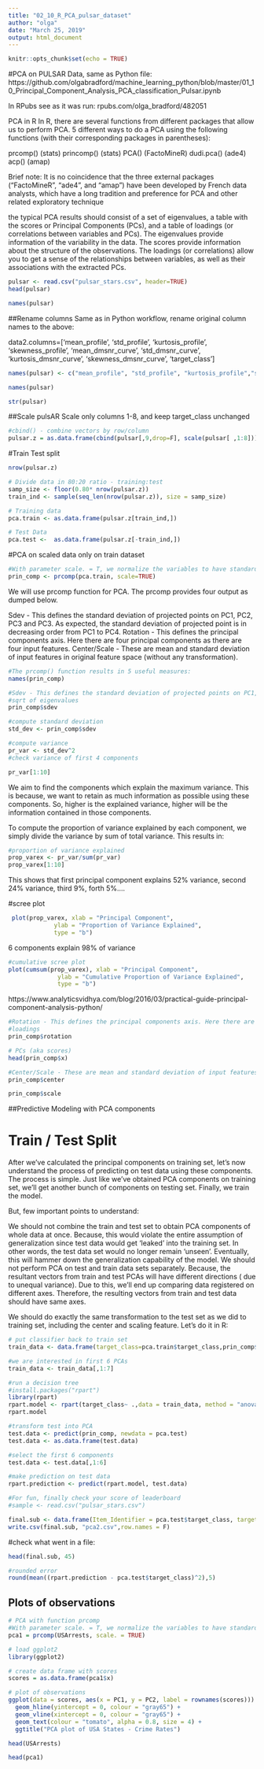 ---
title: "02_10_R_PCA_pulsar_dataset"
author: "olga"
date: "March 25, 2019"
output: html_document
---

```{r setup, include=FALSE}
knitr::opts_chunk$set(echo = TRUE)
```

#PCA on PULSAR Data, same as Python file:
https://github.com/olgabradford/machine_learning_python/blob/master/01_10_Principal_Component_Analysis_PCA_classification_Pulsar.ipynb


In RPubs see as it was run:
rpubs.com/olga_bradford/482051




PCA in R
In R, there are several functions from different packages that allow us to perform PCA. 5 different ways to do a PCA using the following functions (with their corresponding packages in parentheses):

prcomp() (stats)
princomp() (stats)
PCA() (FactoMineR)
dudi.pca() (ade4)
acp() (amap)

Brief note: It is no coincidence that the three external packages ("FactoMineR", "ade4", and "amap") have been developed by French data analysts, which have a long tradition and preference for PCA and other related exploratory technique

the typical PCA results should consist of a set of eigenvalues, a table with the scores or Principal Components (PCs), and a table of loadings (or correlations between variables and PCs). The eigenvalues provide information of the variability in the data. The scores provide information about the structure of the observations. The loadings (or correlations) allow you to get a sense of the relationships between variables, as well as their associations with the extracted PCs.

```{r}
pulsar <- read.csv("pulsar_stars.csv", header=TRUE)
head(pulsar)

```

```{r}
names(pulsar)
```

##Rename columns
Same as in Python workflow, rename original column names to the above:

data2.columns=['mean_profile', 'std_profile', 'kurtosis_profile', 'skewness_profile',
           'mean_dmsnr_curve', 'std_dmsnr_curve', 'kurtosis_dmsnr_curve',
           'skewness_dmsnr_curve', 'target_class']
           
         
         
```{r}
names(pulsar) <- c("mean_profile", "std_profile", "kurtosis_profile","skewness_profile","mean_dmsnr_curve","std_dmsnr_curve","kurtosis_dmsnr_curve","skewness_dmsnr_curve", "target_class")
```

```{r}
names(pulsar)
```



```{r}
str(pulsar)
```




##Scale pulsAR
Scale only columns 1-8, and keep target_class unchanged



```{r}
#cbind() - combine vectors by row/column 
pulsar.z = as.data.frame(cbind(pulsar[,9,drop=F], scale(pulsar[ ,1:8])))
```



#Train Test split
```{r}
nrow(pulsar.z)

```


```{r}
# Divide data in 80:20 ratio - training:test
samp_size <- floor(0.80* nrow(pulsar.z))
train_ind <- sample(seq_len(nrow(pulsar.z)), size = samp_size)

# Training data
pca.train <- as.data.frame(pulsar.z[train_ind,])

# Test Data
pca.test <-  as.data.frame(pulsar.z[-train_ind,])
```


#PCA on scaled data only on train dataset
```{r}
#With parameter scale. = T, we normalize the variables to have standard deviation equals to 1
prin_comp <- prcomp(pca.train, scale=TRUE)

```

We will use prcomp function for PCA. The prcomp provides four output as dumped below.

Sdev - This defines the standard deviation of projected points on PC1, PC2, PC3 and PC3. As expected, the standard deviation of projected point is in decreasing order from PC1 to PC4.
Rotation - This defines the principal components axis. Here there are four principal components as there are four input features.
Center/Scale - These are mean and standard deviation of input features in original feature space (without any transformation).

```{r}
#The prcomp() function results in 5 useful measures:
names(prin_comp)
```




```{r}
#Sdev - This defines the standard deviation of projected points on PC1, PC2, PC3 and PC3. As expected, the standard deviation of projected point is in decreasing order from PC1 to PC4.
#sqrt of eigenvalues
prin_comp$sdev
```


```{r}
#compute standard deviation
std_dev <- prin_comp$sdev

#compute variance
pr_var <- std_dev^2
#check variance of first 4 components

pr_var[1:10]
```
We aim to find the components which explain the maximum variance. This is because, we want to retain as much information as possible using these components. So, higher is the explained variance, higher will be the information contained in those components.

To compute the proportion of variance explained by each component, we simply divide the variance by sum of total variance. This results in:


```{r}
#proportion of variance explained
prop_varex <- pr_var/sum(pr_var)
prop_varex[1:10]
```

This shows that first principal component explains 52% variance, second 24% variance, third 9%, forth 5%....



#scree plot
```{r}
 plot(prop_varex, xlab = "Principal Component",
             ylab = "Proportion of Variance Explained",
             type = "b")
```

6 components explain 98% of variance



```{r}
#cumulative scree plot
plot(cumsum(prop_varex), xlab = "Principal Component",
              ylab = "Cumulative Proportion of Variance Explained",
              type = "b")
```

https://www.analyticsvidhya.com/blog/2016/03/practical-guide-principal-component-analysis-python/


```{r}
#Rotation - This defines the principal components axis. Here there are four principal components as there are four input features.
#loadings
prin_comp$rotation
```


```{r}
# PCs (aka scores)
head(prin_comp$x)
```



```{r}
#Center/Scale - These are mean and standard deviation of input features in original feature space (without any transformation).
prin_comp$center
```
```{r}
prin_comp$scale
```



##Predictive Modeling with PCA components

# Train / Test Split


After we've calculated the principal components on training set, let's now understand the process of predicting on test data using these components. The process is simple. Just like we've obtained PCA components on training set, we'll get another bunch of components on testing set. Finally, we train the model.

But, few important points to understand:

We should not combine the train and test set to obtain PCA components of whole data at once. Because, this would violate the entire assumption of generalization since test data would get 'leaked' into the training set. In other words, the test data set would no longer remain 'unseen'. Eventually, this will hammer down the generalization capability of the model.
We should not perform PCA on test and train data sets separately. Because, the resultant vectors from train and test PCAs will have different directions ( due to unequal variance). Due to this, we'll end up comparing data registered on different axes. Therefore, the resulting vectors from train and test data should have same axes.


We should do exactly the same transformation to the test set as we did to training set, including the center and scaling feature. Let's do it in R:

```{r}
# put classifier back to train set
train_data <- data.frame(target_class=pca.train$target_class,prin_comp$x)
```


```{r}
#we are interested in first 6 PCAs
train_data <- train_data[,1:7]
```



```{r}
#run a decision tree
#install.packages("rpart")
library(rpart)
rpart.model <- rpart(target_class~ .,data = train_data, method = "anova")
rpart.model
```




```{r}
#transform test into PCA
test.data <- predict(prin_comp, newdata = pca.test)
test.data <- as.data.frame(test.data)
```


```{r}
#select the first 6 components
test.data <- test.data[,1:6]
```


```{r}
#make prediction on test data
rpart.prediction <- predict(rpart.model, test.data)
```




```{r}
#For fun, finally check your score of leaderboard
#sample <- read.csv("pulsar_stars.csv")

final.sub <- data.frame(Item_Identifier = pca.test$target_class, target_class = pca.test$target_class, predicted_class = rpart.prediction)
write.csv(final.sub, "pca2.csv",row.names = F)
```



#check what went in a file:
```{r}
head(final.sub, 45)
```


```{r}

#rounded error
round(mean((rpart.prediction - pca.test$target_class)^2),5)
```


























## Plots of observations
```{r}

# PCA with function prcomp
#With parameter scale. = T, we normalize the variables to have standard deviation equals to 1
pca1 = prcomp(USArrests, scale. = TRUE)

# load ggplot2
library(ggplot2)

# create data frame with scores
scores = as.data.frame(pca1$x)

# plot of observations
ggplot(data = scores, aes(x = PC1, y = PC2, label = rownames(scores))) +
  geom_hline(yintercept = 0, colour = "gray65") +
  geom_vline(xintercept = 0, colour = "gray65") +
  geom_text(colour = "tomato", alpha = 0.8, size = 4) +
  ggtitle("PCA plot of USA States - Crime Rates")
```

```{r}
head(USArrests)
```
```{r}
head(pca1)
```

